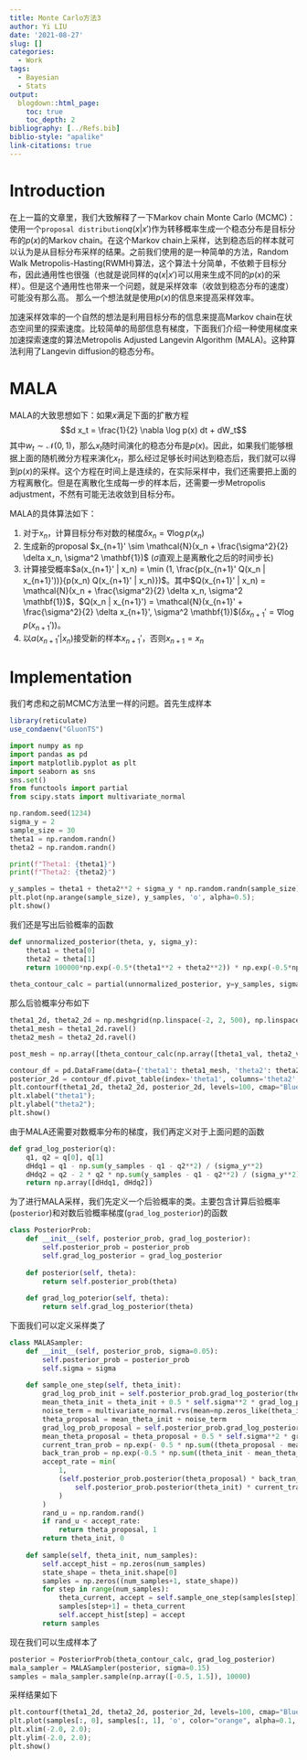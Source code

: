 ```yaml
---
title: Monte Carlo方法3
author: Yi LIU
date: '2021-08-27'
slug: []
categories:
  - Work
tags:
  - Bayesian
  - Stats
output:
  blogdown::html_page:
    toc: true
    toc_depth: 2
bibliography: [../Refs.bib]
biblio-style: "apalike"
link-citations: true
---
```


# Introduction

在上一篇的文章里，我们大致解释了一下Markov chain Monte Carlo (MCMC)：使用一个`proposal distribution`$q(x|x')$作为转移概率生成一个稳态分布是目标分布的$p(x)$的Markov chain。在这个Markov chain上采样，达到稳态后的样本就可以认为是从目标分布采样的结果。之前我们使用的是一种简单的方法，Random Walk Metropolis-Hasting(RWMH)算法，这个算法十分简单，不依赖于目标分布，因此通用性也很强（也就是说同样的$q(x|x')$可以用来生成不同的$p(x)$的采样）。但是这个通用性也带来一个问题，就是采样效率（收敛到稳态分布的速度）可能没有那么高。 那么一个想法就是使用$p(x)$的信息来提高采样效率。

加速采样效率的一个自然的想法是利用目标分布的信息来提高Markov chain在状态空间里的探索速度。比较简单的局部信息有梯度，下面我们介绍一种使用梯度来加速探索速度的算法Metropolis Adjusted Langevin Algorithm (MALA)。这种算法利用了Langevin diffusion的稳态分布。

# MALA

MALA的大致思想如下：如果$x$满足下面的扩散方程
$$d x_t = \frac{1}{2} \nabla \log p(x) dt + dW_t$$
其中$w_t \sim \mathcal{N}(0, 1)$，那么$x_t$随时间演化的稳态分布是$p(x)$。因此，如果我们能够根据上面的随机微分方程来演化$x_t$，那么经过足够长时间达到稳态后，我们就可以得到$p(x)$的采样。这个方程在时间上是连续的，在实际采样中，我们还需要把上面的方程离散化。但是在离散化生成每一步的样本后，还需要一步Metropolis adjustment，不然有可能无法收敛到目标分布。

MALA的具体算法如下：

1. 对于$x_n$，计算目标分布对数的梯度$\delta x_n = \nabla \log p(x_n)$
2. 生成新的proposal $x_{n+1}' \sim \mathcal{N}(x_n + \frac{\sigma^2}{2} \delta x_n,  \sigma^2 \mathbf{1})$ ($\sigma$直观上是离散化之后的时间步长)
3. 计算接受概率$a(x_{n+1}' | x_n) = \min (1, \frac{p(x_{n+1}' Q(x_n | x_{n+1}'))}{p(x_n) Q(x_{n+1}' | x_n)})$。其中$Q(x_{n+1}' | x_n) = \mathcal{N}(x_n + \frac{\sigma^2}{2} \delta x_n,  \sigma^2 \mathbf{1})$，$Q(x_n | x_{n+1}') = \mathcal{N}(x_{n+1}' + \frac{\sigma^2}{2} \delta x_{n+1}',  \sigma^2 \mathbf{1})$($\delta x_{n+1}' = \nabla \log p(x_{n+1}')$)。
4. 以$a(x_{n+1}' | x_n)$接受新的样本$x_{n+1}'$，否则$x_{n+1} = x_n$

# Implementation
我们考虑和之前MCMC方法里一样的问题。首先生成样本
```r
library(reticulate)
use_condaenv("GluonTS")
```

```python
import numpy as np
import pandas as pd
import matplotlib.pyplot as plt
import seaborn as sns
sns.set()
from functools import partial
from scipy.stats import multivariate_normal

np.random.seed(1234)
sigma_y = 2
sample_size = 30
theta1 = np.random.randn()
theta2 = np.random.randn()

print(f"Theta1: {theta1}")
print(f"Theta2: {theta2}")

y_samples = theta1 + theta2**2 + sigma_y * np.random.randn(sample_size)
plt.plot(np.arange(sample_size), y_samples, 'o', alpha=0.5);
plt.show()
```

我们还是写出后验概率的函数
```python
def unnormalized_posterior(theta, y, sigma_y):
    theta1 = theta[0]
    theta2 = theta[1]
    return 100000*np.exp(-0.5*(theta1**2 + theta2**2)) * np.exp(-0.5*np.sum((y - theta1 - theta2**2)**2) / (sigma_y**2))
  
theta_contour_calc = partial(unnormalized_posterior, y=y_samples, sigma_y=sigma_y)
```
那么后验概率分布如下
```python
theta1_2d, theta2_2d = np.meshgrid(np.linspace(-2, 2, 500), np.linspace(-2, 2, 500))
theta1_mesh = theta1_2d.ravel()
theta2_mesh = theta2_2d.ravel()

post_mesh = np.array([theta_contour_calc(np.array([theta1_val, theta2_val])) for theta1_val, theta2_val in zip(theta1_mesh, theta2_mesh)])

contour_df = pd.DataFrame(data={'theta1': theta1_mesh, 'theta2': theta2_mesh, 'posterior': post_mesh})
posterior_2d = contour_df.pivot_table(index='theta1', columns='theta2', values='posterior').T.values
plt.contourf(theta1_2d, theta2_2d, posterior_2d, levels=100, cmap="Blues")
plt.xlabel("theta1");
plt.ylabel("theta2");
plt.show()
```

由于MALA还需要对数概率分布的梯度，我们再定义对于上面问题的函数
```python
def grad_log_posterior(q):
    q1, q2 = q[0], q[1]
    dHdq1 = q1 - np.sum(y_samples - q1 - q2**2) / (sigma_y**2)
    dHdq2 = q2 - 2 * q2 * np.sum(y_samples - q1 - q2**2) / (sigma_y**2)
    return np.array([dHdq1, dHdq2])
```


为了进行MALA采样，我们先定义一个后验概率的类。主要包含计算后验概率(`posterior`)和对数后验概率梯度(`grad_log_posterior`)的函数
```python
class PosteriorProb:
    def __init__(self, posterior_prob, grad_log_posterior):
        self.posterior_prob = posterior_prob
        self.grad_log_posterior = grad_log_posterior
        
    def posterior(self, theta):
        return self.posterior_prob(theta)
    
    def grad_log_poterior(self, theta):
        return self.grad_log_posterior(theta)
```

下面我们可以定义采样类了
```python
class MALASampler:
    def __init__(self, posterior_prob, sigma=0.05):
        self.posterior_prob = posterior_prob
        self.sigma = sigma
        
    def sample_one_step(self, theta_init):
        grad_log_prob_init = self.posterior_prob.grad_log_posterior(theta_init)
        mean_theta_init = theta_init + 0.5 * self.sigma**2 * grad_log_prob_init
        noise_term = multivariate_normal.rvs(mean=np.zeros_like(theta_init), cov=self.sigma**2 * np.identity(theta_init.shape[0]))
        theta_proposal = mean_theta_init + noise_term
        grad_log_prob_proposal = self.posterior_prob.grad_log_posterior(theta_proposal)
        mean_theta_proposal = theta_proposal + 0.5 * self.sigma**2 * grad_log_prob_proposal
        current_tran_prob = np.exp(- 0.5 * np.sum((theta_proposal - mean_theta_init)**2) / (self.sigma**2))
        back_tran_prob = np.exp(-0.5 * np.sum((theta_init - mean_theta_proposal)**2) / (self.sigma**2))
        accept_rate = min(
            1, 
            (self.posterior_prob.posterior(theta_proposal) * back_tran_prob) / (
                self.posterior_prob.posterior(theta_init) * current_tran_prob
            )
        )
        rand_u = np.random.rand()
        if rand_u < accept_rate:
            return theta_proposal, 1
        return theta_init, 0
        
    def sample(self, theta_init, num_samples):
        self.accept_hist = np.zeros(num_samples)
        state_shape = theta_init.shape[0]
        samples = np.zeros((num_samples+1, state_shape))
        for step in range(num_samples):
            theta_current, accept = self.sample_one_step(samples[step])
            samples[step+1] = theta_current
            self.accept_hist[step] = accept
        return samples
```

现在我们可以生成样本了
```python
posterior = PosteriorProb(theta_contour_calc, grad_log_posterior)
mala_sampler = MALASampler(posterior, sigma=0.15)
samples = mala_sampler.sample(np.array([-0.5, 1.5]), 10000)
```

采样结果如下
```python
plt.contourf(theta1_2d, theta2_2d, posterior_2d, levels=100, cmap="Blues");
plt.plot(samples[:, 0], samples[:, 1], 'o', color="orange", alpha=0.1, markersize=2);
plt.xlim(-2.0, 2.0);
plt.ylim(-2.0, 2.0);
plt.show()
```


